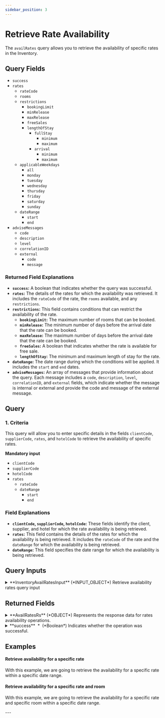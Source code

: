 ```yaml
---
sidebar_position: 3
---
```



# Retrieve Rate Availability

The `availRates` query allows you to retrieve the availability of specific rates in the Inventory. 

## Query Fields

* `success`
* `rates`
    * `rateCode`
    * `rooms`
    * `restrictions`
        * `bookingLimit`
        * `minRelease`
        * `maxRelease`
        * `freeSales`
        * `lengthOfStay`
            * `fullStay`
                * `minimum`
                * `maximum`
            * `arrival`
                * `minimum`
                * `maximum`
    * `applicableWeekdays`
        * `all`
        * `monday`
        * `tuesday`
        * `wednesday`
        * `thursday`
        * `friday`
        * `saturday`
        * `sunday`
    * `dateRange`
        * `start`
        * `end`
* `adviseMessages`
    * `code`
    * `description`
    * `level`
    * `correlationID`
    * `external`
        * `code`
        * `message`

### Returned Field Explanations

* **`success`:** A boolean that indicates whether the query was successful.
* **`rates`:** The details of the rates for which the availability was retrieved. It includes the `rateCode` of the rate, the `rooms` available, and any `restrictions`.
* **`restrictions`:** This field contains conditions that can restrict the availability of the rate. 
    * **`bookingLimit`:** The maximum number of rooms that can be booked.
    * **`minRelease`:** The minimum number of days before the arrival date that the rate can be booked.
    * **`maxRelease`:** The maximum number of days before the arrival date that the rate can be booked.
    * **`freeSales`:** A boolean that indicates whether the rate is available for free sale.
    * **`lengthOfStay`:** The minimum and maximum length of stay for the rate.
* **`dateRange`:** The date range during which the conditions will be applied. It includes the `start` and `end` dates.
* **`adviseMessages`:** An array of messages that provide information about the query. Each message includes a `code`, `description`, `level`, `correlationID`, and `external` fields, which indicate whether the message is internal or external and provide the code and message of the external message.

## Query
### 1. Criteria   

This query will allow you to enter specific details in the fields `clientCode`, `supplierCode`, `rates`, and `hotelCode` to retrieve the availability of specific rates. 

**Mandatory input**
* `clientCode`
* `supplierCode`
* `hotelCode`
* `rates`
    * `rateCode`
    * `dateRange`
        * `start`
        * `end`

### Field Explanations

* **`clientCode`, `supplierCode`, `hotelCode`:** These fields identify the client, supplier, and hotel for which the rate availability is being retrieved.
* **`rates`:** This field contains the details of the rates for which the availability is being retrieved. It includes the `rateCode` of the rate and the `dateRange` for which the availability is being retrieved.
* **`dateRange`:** This field specifies the date range for which the availability is being retrieved.

## Query Inputs


<details>
  <summary>
  **InventoryAvailRatesInput** (*INPUT_OBJECT*)  
  Retrieve availability rates query input  
  </summary>
  
  <details style={{ pointerEvents: "none" }}>
    <summary>
    **clientCode**&nbsp;<span class="required"> *</span>&nbsp; (*String*)  
    Client code.  
    </summary>
  </details>

  <details style={{ pointerEvents: "none" }}>
    <summary>
    **supplierCode**&nbsp;<span class="required"> *</span>&nbsp; (*String*)  
    Travelgate Supplier/Channel code.  
    </summary>
  </details>

  <details>
    <summary>
    **rates**&nbsp;<span class="required"> *</span>&nbsp; (*RateAvailRetrieveInput*)  
    Hotel rates input data.  
    </summary>

    <details style={{ pointerEvents: "none" }}>
      <summary>
      **rateCode** (*String*)  
      Rate code to be retrieved.  
      </summary>
    </details>

    <details style={{ pointerEvents: "none" }}>
      <summary>
      **rooms** (*String*)  
      List of rooms to be retrieved.  
      </summary>
    </details>

    <details>
      <summary>
      **dateRange** (*DateRangeProductInput*)  
      Date range to apply  
      </summary>

      <details style={{ pointerEvents: "none" }}>
        <summary>
        **start**&nbsp;<span class="required"> *</span>&nbsp; (*DateTime*)  
        Start date.  
        </summary>
      </details>

      <details style={{ pointerEvents: "none" }}>
        <summary>
        **end**&nbsp;<span class="required"> *</span>&nbsp; (*DateTime*)  
        End date.  
        </summary>
      </details>
    </details>
  </details>

  <details style={{ pointerEvents: "none" }}>
    <summary>
    **hotelCode**&nbsp;<span class="required"> *</span>&nbsp; (*String*)  
    Code associated with the hotel.  
    </summary>
  </details>

  <details style={{ pointerEvents: "none" }}>
    <summary>
    **contextCode** (*String*)  
    Context code.  
    </summary>
  </details>
  
</details>



## Returned Fields


<details>
  <summary>
  **AvailRatesRs** (*OBJECT*)  
  Represents the response data for rates availability operations.  
  </summary>
  
  
  <details>
    <summary>
    **rates** (*RateAvailLoad*)  
    List of rates availabilities. See RateAvailLoad.  
    </summary>

    <details style={{ pointerEvents: "none" }}>
      <summary>
      **rateCode** (*String*)  
      Code associated with the rate.  
      </summary>
    </details>

    <details style={{ pointerEvents: "none" }}>
      <summary>
      **rooms** (*String*)  
      List of rooms associated with the rate.  
      </summary>
    </details>

    <details>
      <summary>
      **restrictions** (*RestrictionsLoad*)  
      Restrictions for the rate. See RestrictionsLoad.  
      </summary>

      <details style={{ pointerEvents: "none" }}>
        <summary>
        **bookingLimit** (*Int*)  
        Booking limit associated with the product.  
        </summary>
      </details>

      <details>
        <summary>
        **lengthOfStay** (*LengthOfStay*)  
        Length of stay associated with the product. See LengthOfStay.  
        </summary>

        <details>
          <summary>
          **fullStay** (*FullStay*)  
          Full stay associated with the product. See FullStay.  
          </summary>

          <details style={{ pointerEvents: "none" }}>
            <summary>
            **minimum** (*Int*)  
            Minimum length of the full stay.  
            </summary>
          </details>

          <details style={{ pointerEvents: "none" }}>
            <summary>
            **maximum** (*Int*)  
            Maximum length of the full stay.  
            </summary>
          </details>
        </details>

        <details>
          <summary>
          **arrival** (*InventoryArrivalType*)  
          Arrival associated with the product. See Arrival.  
          </summary>

          <details style={{ pointerEvents: "none" }}>
            <summary>
            **minimum** (*Int*)  
            Minimum length of the arrival period.  
            </summary>
          </details>

          <details style={{ pointerEvents: "none" }}>
            <summary>
            **maximum** (*Int*)  
            Maximum length of the arrival period.  
            </summary>
          </details>
        </details>
      </details>

      <details style={{ pointerEvents: "none" }}>
        <summary>
        **minRelease** (*Int*)  
        Minimum release period associated with the product.  
        </summary>
      </details>

      <details style={{ pointerEvents: "none" }}>
        <summary>
        **maxRelease** (*Int*)  
        Maximum release period associated with the product.  
        </summary>
      </details>

      <details>
        <summary>
        **stopSales** (*StopSales*)  
        Stop sales associated with the product. See StopSales.  
        </summary>

        <details style={{ pointerEvents: "none" }}>
          <summary>
          **closeMaster** (*Boolean*)  
          Indicates whether to close the master.  
          </summary>
        </details>

        <details style={{ pointerEvents: "none" }}>
          <summary>
          **closeOnArrival** (*Boolean*)  
          Indicates whether to close on arrival. Null if not applicable.  
          </summary>
        </details>

        <details style={{ pointerEvents: "none" }}>
          <summary>
          **closeOnDeparture** (*Boolean*)  
          Indicates whether to close on departure. Null if not applicable.  
          </summary>
        </details>
      </details>

      <details style={{ pointerEvents: "none" }}>
        <summary>
        **freeSales** (*Boolean*)  
        Indicates whether the product is available for free sales.  
        </summary>
      </details>
    </details>

    <details>
      <summary>
      **applicableWeekdays** (*ApplicableWeekdays*)  
      Weekdays when the rate is applicable. See ApplicableWeekdays.  
      </summary>

      <details style={{ pointerEvents: "none" }}>
        <summary>
        **all** (*Boolean*)  
        Indicates whether the price or rate is applicable on all days.  
        </summary>
      </details>

      <details style={{ pointerEvents: "none" }}>
        <summary>
        **monday** (*Boolean*)  
        Indicates whether the price or rate is applicable on Mondays.  
        </summary>
      </details>

      <details style={{ pointerEvents: "none" }}>
        <summary>
        **tuesday** (*Boolean*)  
        Indicates whether the price or rate is applicable on Tuesdays.  
        </summary>
      </details>

      <details style={{ pointerEvents: "none" }}>
        <summary>
        **wednesday** (*Boolean*)  
        Indicates whether the price or rate is applicable on Wednesdays.  
        </summary>
      </details>

      <details style={{ pointerEvents: "none" }}>
        <summary>
        **thursday** (*Boolean*)  
        Indicates whether the price or rate is applicable on Thursdays.  
        </summary>
      </details>

      <details style={{ pointerEvents: "none" }}>
        <summary>
        **friday** (*Boolean*)  
        Indicates whether the price or rate is applicable on Fridays.  
        </summary>
      </details>

      <details style={{ pointerEvents: "none" }}>
        <summary>
        **saturday** (*Boolean*)  
        Indicates whether the price or rate is applicable on Saturdays.  
        </summary>
      </details>

      <details style={{ pointerEvents: "none" }}>
        <summary>
        **sunday** (*Boolean*)  
        Indicates whether the price or rate is applicable on Sundays.  
        </summary>
      </details>
    </details>

    <details>
      <summary>
      **dateRange** (*DateRangeProduct*)  
      Date range to apply  
      </summary>

      <details style={{ pointerEvents: "none" }}>
        <summary>
        **start**&nbsp;<span class="required"> *</span>&nbsp; (*DateTime*)  
        Start date.  
        </summary>
      </details>

      <details style={{ pointerEvents: "none" }}>
        <summary>
        **end**&nbsp;<span class="required"> *</span>&nbsp; (*DateTime*)  
        End date.  
        </summary>
      </details>
    </details>
  </details>

  <details>
    <summary>
    **adviseMessages** (*AdviseMessage*)  
    List of advise messages associated with the operation. See AdviseMessage.  
    </summary>

    <details style={{ pointerEvents: "none" }}>
      <summary>
      **code**&nbsp;<span class="required"> *</span>&nbsp; (*ID*)  
      AM code: The following codes can be returned:  
      </summary>
    </details>

    <details style={{ pointerEvents: "none" }}>
      <summary>
      **type**&nbsp;<span class="required"> *</span>&nbsp; (*String*)  
      Error type: The following types are valid:[type]  
      </summary>
    </details>

    <details style={{ pointerEvents: "none" }}>
      <summary>
      **description**&nbsp;<span class="required"> *</span>&nbsp; (*String*)  
      Error description  
      </summary>
    </details>

    <details style={{ pointerEvents: "none" }}>
      <summary>
      **level**&nbsp;<span class="required"> *</span>&nbsp; (*Enum of AdviseMessageLevel*)  
      Indicates the level of importance of the message.
Possible values: ERROR, WARN, INFO.  
      Possible values:  
      `WARN`  
      `ERROR`  
      `INFO`  
      </summary>
    </details>

    <details>
      <summary>
      **external** (*ExternalMessage*)  
      Specify the external message.  
      </summary>

      <details style={{ pointerEvents: "none" }}>
        <summary>
        **code** (*String*)  
        External code.  
        </summary>
      </details>

      <details style={{ pointerEvents: "none" }}>
        <summary>
        **message**&nbsp;<span class="required"> *</span>&nbsp; (*String*)  
        External message.  
        </summary>
      </details>
    </details>

    <details style={{ pointerEvents: "none" }}>
      <summary>
      **correlationID**&nbsp;<span class="required"> *</span>&nbsp; (*ID*)  
      Identifier to investigate the cause of the error.  
      </summary>
    </details>
  </details>

  <details style={{ pointerEvents: "none" }}>
    <summary>
    **success**&nbsp;<span class="required"> *</span>&nbsp; (*Boolean*)  
    Indicates whether the operation was successful.  
    </summary>
  </details>
</details>



## Examples

#### Retrieve availability for a specific rate

With this example, we are going to retrieve the availability for a specific rate within a specific date range.

<GraphqlSample query={availRatesQuery} variables={availRatesVariables} />

#### Retrieve availability for a specific rate and room

With this example, we are going to retrieve the availability for a specific rate and specific room within a specific date range.

<GraphqlSample query={availRatesQuery} variables={availRatesVariablesWithRooms} />
---
